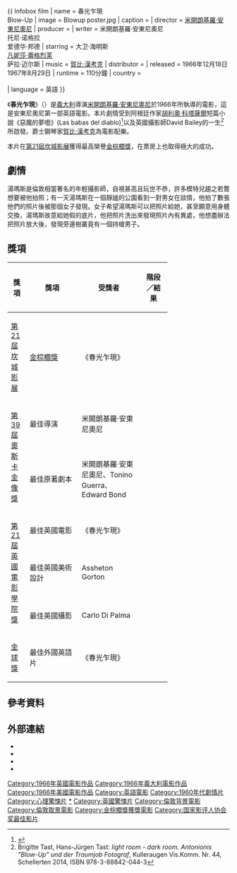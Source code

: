 {{ Infobox film
| name           = 春光乍現<br />Blow-Up
| image          = Blowup poster.jpg
| caption        = 
| director       = [[米開朗基羅·安東尼奧尼|米開朗基羅·安東尼奧尼]]
| producer       = 
| writer         = 米開朗基羅·安東尼奧尼<br />托尼·诺格拉<br />爱德华·邦德
| starring       = 大卫·海明斯<br />[[凡妮莎·蕾格烈芙|凡妮莎·蕾格烈芙]]<br />萨拉·迈尔斯
| music          = [[賀比·漢考克|賀比·漢考克]]
| distributor    = 
| released       = {{flagicon|USA}}1966年12月18日<br>{{flagicon|UK}}1967年8月29日
| runtime        = 110分鐘
| country        = {{UK}}<br>{{ITA}}<br>{{USA}}
| language       = 英語
}}

《'''春光乍現'''》（{{lang|en|Blow-Up}}）是[[義大利|義大利]]導演[[米開朗基羅·安東尼奧尼|米開朗基羅·安東尼奧尼]]於1966年所執導的電影，這是安東尼奧尼第一部英語電影。本片劇情受到阿根廷作家[[胡利奧·科塔薩爾|胡利奧·科塔薩爾]]短篇小說《惡魔的夢囈》(Las babas del diablo)<ref>{{cite web | first=Thomas | last=Beltzer | title=''La Mano Negra'': Julio Cortázar and His Influence on Cinema | url=http://archive.sensesofcinema.com/contents/05/35/cortazar.html | work=[[Senses_of_Cinema|Senses of Cinema]] | date=15 April 2005 | accessdate=21 February 2011 | deadurl=yes | archiveurl=https://web.archive.org/web/20101028102449/http://archive.sensesofcinema.com/contents/05/35/cortazar.html | archivedate=2010年10月28日 }}</ref>以及英國攝影師David Bailey的一生<ref>Brigitte Tast, Hans-Jürgen Tast: ''light room - dark room. Antonionis "Blow-Up" und der Traumjob Fotograf'', Kulleraugen Vis.Komm. Nr. 44,  Schellerten 2014, ISBN 978-3-88842-044-3</ref>所啟發。爵士鋼琴家[[賀比·漢考克|賀比·漢考克]]為電影配樂。

本片在[[坎城影展|第21屆坎城影展]]獲得最高榮譽[[金棕櫚獎|金棕櫚獎]]，在票房上也取得極大的成功。

== 劇情 ==
湯瑪斯是倫敦相當著名的年輕攝影師，自視甚高且玩世不恭，許多模特兒趨之若鶩想要被他拍照；有一天湯瑪斯在一個靜謐的公園看到一對男女在談情，他拍了數張他們的照片後被那個女子發現。女子希望湯瑪斯可以把照片給她，甚至願意用身體交換，湯瑪斯故意給她假的底片，他把照片洗出來發現照片內有異處，他想盡辦法把照片放大後，發現旁邊樹叢竟有一個持槍男子。

== 獎項 ==
{| class="wikitable" width="72%"
|-align=center
! width="10%"|獎項
! width="28%"|獎項
! width=<!保留調整空間"25%">|受獎者
! width="15%"|階段／結果
|- align=center
| rowspan="1"|[[坎城影展|第21屆坎城影展]]
| [[金棕櫚獎|金棕櫚獎]]
| 《春光乍現》
| {{won}}
|- align=center
| rowspan="2"|[[第39屆奧斯卡金像獎|第39屆奧斯卡金像獎]]
| 最佳導演
| 米開朗基羅·安東尼奧尼
| {{nom}}
|- align=center
| 最佳原著劇本
| 米開朗基羅·安東尼奧尼、Tonino Guerra、Edward Bond
| {{nom}}
|- align=center
| rowspan="3"|[[英國電影學院獎|第21屆英國電影學院獎]]
| 最佳英國電影
| 《春光乍現》
| {{nom}}
|- align=center
| 最佳英國美術設計
| Assheton Gorton
| {{nom}}
|- align=center
| 最佳英國攝影
| Carlo Di Palma
| {{nom}}
|- align=center
| rowspan="1"|[[金球獎|金球獎]]
| 最佳外國英語片
| 《春光乍現》
| {{nom}}
|}

== 參考資料 == 
{{Reflist}}

== 外部連結 ==
{{commons category|Blowup (1966 film)}}
* {{Allmovie title|60942}}
* {{IMDb title|0060176}}
* {{douban|1310176}}
* {{rotten-tomatoes|1002673}}
{{Michelangelo Antonioni}}
{{金棕櫚獎}}
{{國家影評人協會獎最佳影片}}
{{Authority control}}
[[Category:1966年英國電影作品|Category:1966年英國電影作品]]
[[Category:1966年義大利電影作品|Category:1966年義大利電影作品]]
[[Category:1966年美國電影作品|Category:1966年美國電影作品]]
[[Category:英語電影|Category:英語電影]]
[[Category:1960年代劇情片|Category:1960年代劇情片]]
[[Category:心理驚悚片|Category:心理驚悚片]]
[[Category:米开朗基罗·安东尼奥尼電影|*]]
[[Category:英國驚悚片|Category:英國驚悚片]]
[[Category:倫敦背景電影|Category:倫敦背景電影]]
[[Category:倫敦取景電影|Category:倫敦取景電影]]
[[Category:金棕櫚獎獲獎電影|Category:金棕櫚獎獲獎電影]]
[[Category:国家影评人协会奖最佳影片|Category:国家影评人协会奖最佳影片]]